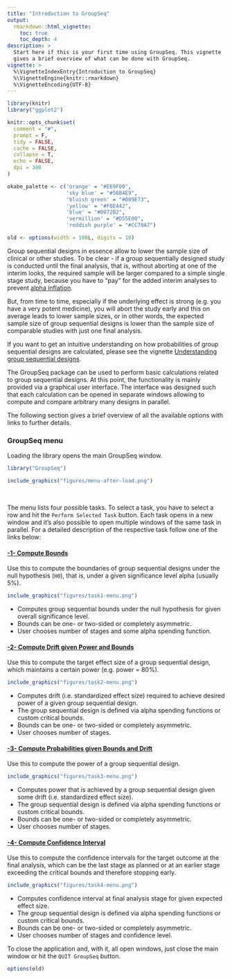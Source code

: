 ---
title: "Introduction to GroupSeq"
output:
  rmarkdown::html_vignette:
    toc: true
    toc_depth: 4
description: >
  Start here if this is your first time using GroupSeq. This vignette
  gives a brief overview of what can be done with GroupSeq.
vignette: >
  %\VignetteIndexEntry{Introduction to GroupSeq}
  %\VignetteEngine{knitr::rmarkdown}
  %\VignetteEncoding{UTF-8}
---

```{r knitr-setup, include = FALSE}
library(knitr)
library("ggplot2")

knitr::opts_chunk$set(
  comment = "#",
  prompt = F,
  tidy = FALSE,
  cache = FALSE,
  collapse = T,
  echo = FALSE,
  dpi = 300
)

okabe_palette <- c('orange' = "#E69F00",
                   'sky blue' = "#56B4E9",
                   'bluish green' = "#009E73",
                   'yellow' = "#F0E442",
                   'blue' = "#0072B2",
                   'vermillion' = "#D55E00",
                   'reddish purple' = "#CC79A7")

old <- options(width = 100L, digits = 10)
```

Group sequential designs in essence allow to lower the sample size of clinical
or other studies. To be clear - if a group sequentially designed study is
conducted until the final analysis, that is, without aborting at one
of the interim looks, the required sample will be larger compared to a simple
single stage study, because you have to "pay" for the added interim
analyses to prevent
[alpha inflation](https://en.wikipedia.org/wiki/Multiple_comparisons_problem).

But, from time to time, especially if the underlying effect is strong
(e.g. you have a very potent medicine),
you will abort the study early and this on average
leads to lower sample sizes, or in other words, the expected sample size of
group sequential designs is lower than the sample size of comparable studies
with just one final analysis.

If you want to get an intuitive understanding on how probabilities of group
sequential designs are calculated, please see the vignette
[Understanding group sequential designs](https://rpahl.github.io/GroupSeq/articles/understanding-gs-designs.html).

The GroupSeq package can be used to perform basic calculations related
to group sequential designs. At this point, the functionality is mainly
provided via a graphical user interface. The interface was designed such that
each calculation can be opened in separate windows allowing to compute
and compare arbitrary many designs in parallel.

The following section gives a brief overview of all the available options
with links to further details.

### GroupSeq menu

Loading the library opens the main GroupSeq window.

```{r, eval = FALSE, echo = TRUE}
library("GroupSeq")
```

```{r, out.width = "35%", echo = FALSE}
include_graphics("figures/menu-after-load.png")
```

<br>

The menu lists four possible tasks. To select a task, you have to select a row
and hit the `Perform Selected Task` button.
Each task opens in a new window and it's also possible to open
multiple windows of the same task in parallel.
For a detailed description of the respective task follow one of the links below:

#### [-1- Compute Bounds](https://rpahl.github.io/GroupSeq/articles/task-1-compute-bounds-H0.html)

Use this to compute the boundaries of group sequential designs under the null
hypothesis (`H0`), that is, under a given significance level alpha (usually 5%).

```{r, out.width = "25%", echo = FALSE}
include_graphics("figures/task1-menu.png")
```

* Computes group sequential bounds under the null hypothesis for given overall
  significance level.
* Bounds can be one- or two-sided or completely asymmetric.
* User chooses number of stages and some alpha spending function.


#### [-2- Compute Drift given Power and Bounds](https://rpahl.github.io/GroupSeq/articles/task-2-compute-drift.html)

Use this to compute the target effect size of a group sequential design,
which maintains a certain power (e.g. power = 80%).

```{r, out.width = "25%", echo = FALSE}
include_graphics("figures/task2-menu.png")
```

* Computes drift (i.e. standardized effect size) required to achieve desired power
  of a given group sequential design.
* The group sequential design is defined via alpha spending functions or custom
  critical bounds.
* Bounds can be one- or two-sided or completely asymmetric.
* User chooses number of stages.


#### [-3- Compute Probabilities given Bounds and Drift](https://rpahl.github.io/GroupSeq/articles/task-3-compute-bounds-H1.html)

Use this to compute the power of a group sequential design.

```{r, out.width = "25%", echo = FALSE}
include_graphics("figures/task3-menu.png")
```

* Computes power that is achieved by a group sequential design given some drift
  (i.e. standardized effect size).
* The group sequential design is defined via alpha spending functions or custom
  critical bounds.
* Bounds can be one- or two-sided or completely asymmetric.
* User chooses number of stages.


#### [-4- Compute Confidence Interval](https://rpahl.github.io/GroupSeq/articles/task-4-compute-CI.html)

Use this to compute the confidence intervals for the target outcome
at the final analysis, which can be the last stage as planned or at an earlier
stage exceeding the critical bounds and therefore stopping early.

```{r, out.width = "25%", echo = FALSE}
include_graphics("figures/task4-menu.png")
```

* Computes confidence interval at final analysis stage for given expected effect size.
* The group sequential design is defined via alpha spending functions or custom
  critical bounds.
* Bounds can be one- or two-sided or completely asymmetric.
* User chooses number of stages and confidence level.


To close the application and, with it, all open windows, just close the main
window or hit the `QUIT GroupSeq` button.



```{r, include = FALSE}
options(old)
```